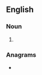 ==English==

===Noun===
{{head|en|noun form}}

# {{plural of|en|replicant}}

===Anagrams===
* {{anagrams|en|a=aceilnprst|transplice}}
